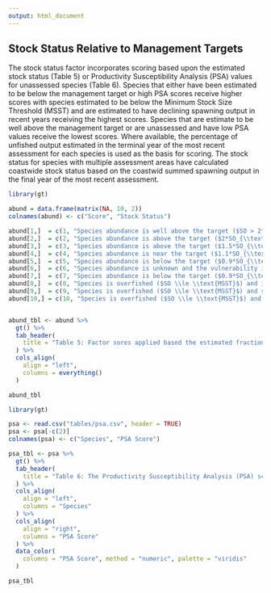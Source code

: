 ```yaml
---
output: html_document
---
```


## Stock Status Relative to Management Targets

The stock status factor incorporates scoring based upon the estimated stock status (Table 5) or Productivity Susceptibility Analysis (PSA) values for unassessed species (Table 6). Species that either have been estimated to be below the management target or high PSA scores receive higher scores with species estimated to be below the Minimum Stock Size Threshold (MSST) and are estimated to have declining spawning output in recent years receiving the highest scores. Species that are estimate to be well above the management target or are unassessed and have low PSA values receive the lowest scores. Where available, the percentage of unfished output estimated in the terminal year of the most recent assessment for each species is used as the basis for scoring. The stock status for species with multiple assessment areas have calculated coastwide stock status based on the coastwid summed spawning output in the final year of the most recent assessment. 
 

```r
library(gt)

abund = data.frame(matrix(NA, 10, 2))
colnames(abund) <- c("Score", "Stock Status")

abund[1,]  = c(1, "Species abundance is well above the target ($SO > 2*SO_{\\text{PROXY}}$)." )
abund[2,]  = c(2, "Species abundance is above the target ($2*SO_{\\text{PROXY}}$ $\\ge SO > 1.5*SO_{\\text{PROXY}}$).")
abund[3,]  = c(3, "Species abundance is above the target ($1.5*SO_{\\text{PROXY}} \\ge SO > 1.1*SO_{\\text{PROXY}}$) or abundance is unknown and vulnerability is low (1.8 $>$ PSA).")
abund[4,]  = c(4, "Species abundance is near the target ($1.1*SO_{\\text{PROXY}} \\ge SO > 0.9*SO_{\\text{PROXY}}$), or is unknown and vulnerability is intermediate (2 $>$ PSA $\\ge$ 1.8).")
abund[5,]  = c(5, "Species abundance is below the target ($0.9*SO_{\\text{PROXY}} \\ge SO > \\text{MSST}$) and is not declining.")
abund[6,]  = c(6, "Species abundance is unknown and the vulnerability is high (PSA $>$ 2).")
abund[7,]  = c(7, "Species abundance is below the target ($0.9*SO_{\\text{PROXY}} \\ge SO > \\text{MSST}$) and is declining or recent trend unknown.")
abund[8,]  = c(8, "Species is overfished ($SO \\le \\text{MSST}$) and increasing.")
abund[9,]  = c(9, "Species is overfished ($SO \\le \\text{MSST}$) and stable.")
abund[10,] = c(10, "Species is overfished ($SO \\le \\text{MSST}$) and decreasing.")


abund_tbl <- abund %>%
  gt() %>%
  tab_header(
    title = "Table 5: Factor sores applied based the estimated fraction of unfished spawning output (SO) relative to management targets from the most recent assessment or the PSA score for un-assessed species."
  ) %>%
  cols_align(
    align = "left",
    columns = everything()
  )

abund_tbl

```



```r
library(gt)

psa <- read.csv("tables/psa.csv", header = TRUE) 
psa <- psa[-c(2)]
colnames(psa) <- c("Species", "PSA Score")

psa_tbl <- psa %>%
  gt() %>%
  tab_header(
    title = "Table 6: The Productivity Susceptibility Analysis (PSA) scores by species. Higher PSA values indicate higher vulnerability."
  ) %>%
  cols_align(
    align = "left",
    columns = "Species"
  ) %>%
  cols_align(
    align = "right",
    columns = "PSA Score"
  ) %>%
  data_color(
    columns = "PSA Score", method = "numeric", palette = "viridis"
  )

psa_tbl
  
```